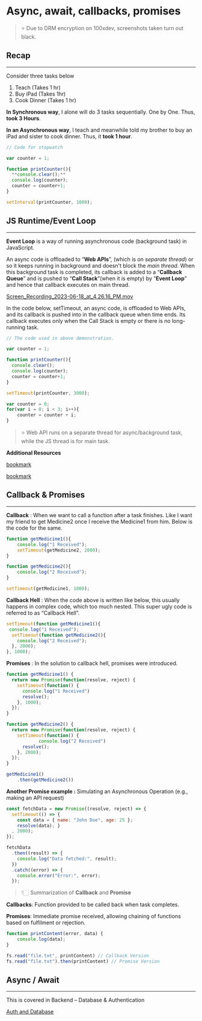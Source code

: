 
# Async, await, callbacks, promises


> ⭐ Due to DRM encryption on 100xdev, screenshots taken turn out black.


## Recap


---


Consider three tasks below

1. Teach (Takes 1 hr)
2. Buy iPad (Takes 1hr)
3. Cook Dinner (Takes 1 hr)

**In Synchronous way**, I alone will do 3 tasks sequentially. One by One. Thus, **took 3 Hours**.


**In an Asynchronous way**, I teach and meanwhile told my brother to buy an iPad and sister to cook dinner. Thus, it **took  1 hour**.


```javascript
// Code for stopwatch

var counter = 1;

function printCounter(){
  **console.clear();**
  console.log(counter);
  counter = counter+1;
}

setInterval(printCounter, 1000);
```


## JS Runtime/Event Loop


---


**Event Loop** is a way of running asynchronous code (background task) in JavaScript. 


An async code is offloaded to “**Web APIs**”, (which is on _separate thread_) or so it keeps running in background and doesn't block the _main thread_. When this background task is completed, its callback is added to a “**Callback Queue**” and is pushed to “**Call Stack**”(when it is empty) by “**Event Loop**” and hence that callback executes on main thread.


[Screen_Recording_2023-06-18_at_4.26.16_PM.mov](https://prod-files-secure.s3.us-west-2.amazonaws.com/dd624914-6876-4b58-9694-424f7aa5e22a/7fd59fa2-4733-45a3-9fbc-3c794406bad3/Screen_Recording_2023-06-18_at_4.26.16_PM.mov?X-Amz-Algorithm=AWS4-HMAC-SHA256&X-Amz-Content-Sha256=UNSIGNED-PAYLOAD&X-Amz-Credential=AKIAT73L2G45HZZMZUHI%2F20240206%2Fus-west-2%2Fs3%2Faws4_request&X-Amz-Date=20240206T002322Z&X-Amz-Expires=3600&X-Amz-Signature=cc267eee4d6322c1a080b5d08b78c2c267f9eb5b1e0bbf8c576889bdb83ad858&X-Amz-SignedHeaders=host&x-id=GetObject)


In the code below, setTimeout, an async code, is offloaded to Web APIs, and its callback is pushed into in the callback queue when time ends. Its callback executes only when the Call Stack is empty or there is no long-running task.


```javascript
// The code used in above demonstration.

var counter = 1;

function printCounter(){
  console.clear();
  console.log(counter);
  counter = counter+1;
}

setTimeout(printCounter, 3000);

var counter = 0;
for(var i = 0; i < 3; i++){
    counter = counter + i;
}
```


> ⭐ Web API runs on a separate thread for async/background task, while the JS thread is for main task.


**Additional Resources**


[bookmark](https://youtu.be/EI7sN1dDwcY)


[bookmark](https://youtu.be/8aGhZQkoFbQ)


## Callback & Promises


---


**Callback** : When we want to call a function after a task finishes. Like I want my friend to get Medicine2 once I receive the Medicine1 from him. Below is the code for the same.


```javascript
function getMedicine1(){
	console.log("1 Received");
	setTimeout(getMedicine2, 2000);
}

function getMedicine2(){
	console.log("2 Received");
}

setTimeout(getMedicine1, 1000);
```


**Callback Hell** : When the code above is written like below, this usually happens in complex code, which too much nested. This super ugly code is referred to as “Callback Hell”.


```javascript
setTimeout(function getMedicine1(){
 console.log("1 Received");
  setTimeout(function getMedicine2(){
	console.log("2 Received"); 
  }, 2000);
}, 1000);
```


**Promises** : In the solution to callback hell, promises were introduced.


```javascript
function getMedicine1() {
  return new Promise(function(resolve, reject) {
    setTimeout(function() {
      console.log("1 Received")
      resolve();
    }, 1000);
  });
}

function getMedicine2() {
  return new Promise(function(resolve, reject) {
    setTimeout(function() {
			console.log("2 Received")
      resolve();
    }, 2000);
  });
}

getMedicine1()
	.then(getMedicine2())
```


**Another Promise example :** Simulating an Asynchronous Operation (e.g., making an API request)


```javascript
const fetchData = new Promise((resolve, reject) => {
  setTimeout(() => {
    const data = { name: "John Doe", age: 25 };
    resolve(data); }
  , 2000);
});

fetchData
  .then((result) => {
    console.log("Data fetched:", result);
  })
  .catch((error) => {
    console.error("Error:", error);
  });
```


> 👇🏻 Summarization of **Callback** and **Promise**


**Callbacks**: Function provided to be called back when task completes.



**Promises**: Immediate promise received, allowing chaining of functions based on fulfilment or rejection.


```javascript
function printContent(error, data) {
	console.log(data);
}

fs.read("file.txt", printContent) // Callback Version
fs.read("file.txt").then(printContent) // Promise Version
```


## Async / Await


---


This is covered in Backend – Database & Authentication


[Auth and Database](https://www.notion.so/6a19033486e543ca83a9c992fe81542f) 


